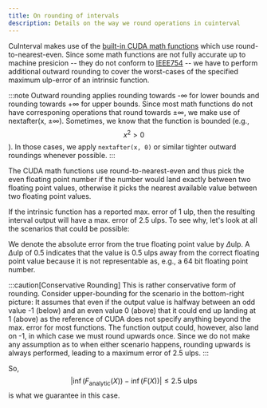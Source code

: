 ```yaml
---
title: On rounding of intervals
description: Details on the way we round operations in cuinterval
---
```




CuInterval makes use of the [built-in CUDA math functions](https://docs.nvidia.com/cuda/cuda-c-programming-guide/index.html#mathematical-functions-appendix) which use round-to-nearest-even.
Since some math functions are not fully accurate up to machine presicion -- they do not conform to [IEEE754](https://en.wikipedia.org/wiki/IEEE_754) -- we have to perform additional outward rounding to cover the worst-cases of the specified maximum ulp-error of an intrinsic function.

:::note
Outward rounding applies rounding towards -∞ for lower bounds and rounding towards +∞ for upper bounds.
Since most math functions do not have corresponing operations that round towards ±∞, we make use of nextafter(x, ±∞). Sometimes, we know that the function is bounded (e.g., $$x^2 > 0$$). In those cases, we apply `nextafter(x, 0)` or similar tighter outward roundings whenever possible.
:::

The CUDA math functions use round-to-nearest-even and thus pick the even floating point number if the number would land exactly between two floating point values, otherwise it picks the nearest available value between two floating point values.

If the intrinsic function has a reported max. error of 1 ulp, then the resulting interval output will have a max. error of 2.5 ulps. To see why, let's look at all the scenarios that could be possible:

<CardGrid columns="2">
  <ThemeImage src={evenLeft} alt="Rounding to nearest one error closer to even left." />
  <ThemeImage src={evenRight} alt="Rounding to nearest one error closer to even right." />
  <ThemeImage src={oddLeft} alt="Rounding to nearest one error closer to odd left." />
  <ThemeImage src={oddRight} alt="Rounding to nearest one error closer to odd right." />
  <ThemeImage src={exactEven} alt="Rounding to nearest one error closer to exact even." />
  <ThemeImage src={exactOdd} alt="Rounding to nearest one error closer to exact odd." />
  <ThemeImage src={halfwayAbove} alt="Rounding to nearest one error halfway above." />
  <ThemeImage src={halfwayBelow} alt="Rounding to nearest one error halfway below." />
</CardGrid>

We denote the absolute error from the true floating point value by $\Delta\text{ulp}$. A $\Delta\text{ulp}$ of 0.5 indicates that the value is 0.5 ulps away from the correct floating point value because it is not representable as, e.g., a 64 bit floating point number.

:::caution[Conservative Rounding]
This is rather conservative form of rounding.
Consider upper-bounding for the scenario in the bottom-right picture: It assumes that even if the output value is halfway between an odd value -1 (below) and an even value 0 (above) that it could end up landing at 1 (above) as the reference of CUDA does not specify anything beyond the max. error for most functions.
The function output could, however, also land on -1, in which case we must round upwards once.
Since we do not make any assumption as to when either scenario happens, rounding upwards is always performed, leading to
a maximum error of 2.5 ulps.
:::

So,
$$|\inf(F_{\text{analytic}}(X)) - \inf(F(X))| \leq 2.5 \text{ ulps}$$
is what we guarantee in this case.
